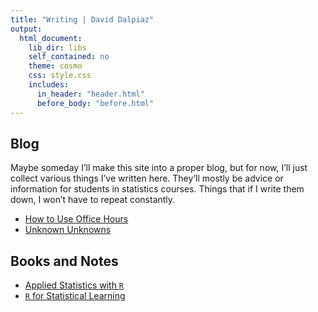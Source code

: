 ```yaml
---
title: "Writing | David Dalpiaz"
output:
  html_document:
    lib_dir: libs
    self_contained: no
    theme: cosmo
    css: style.css
    includes:
      in_header: "header.html"
      before_body: "before.html"
---
```


## Blog

Maybe someday I'll make this site into a proper blog, but for now, I'll just collect various things I've written here. They'll mostly be advice or information for students in statistics courses. Things that if I write them down, I won't have to repeat constantly.

- [How to Use Office Hours](posts/office.html)
- [Unknown Unknowns](posts/unknowns.html)

<!-- - [Letters of Recommendation]() -->
<!-- - [Help! I'm Not Good with Computers]() -->
<!-- - [What **is** a Distribution?]() -->

<!-- ## Papers -->

<!-- - Sun, X., **Dalpiaz, D.**, Wu, D., Liu, J. S., Zhong, W., and Ma, P.(2016) [Statistical inference for time course RNA-Seq data using a negative binomial mixed-effect model](https://bmcbioinformatics.biomedcentral.com/articles/10.1186/s12859-016-1180-9), BMC Bioinformatics, DOI: 10.1186/s12859-016-1180-9. -->
<!-- - **Dalpiaz, D.**, He, X., and Ma, P. (2013) [Bias correction in RNA-Seq short-read counts using penalized regression](http://publish.illinois.edu/pingma/files/2012/12/DalpiazHeMaStatBio12.pdf), Statistics in Biosciences, 5(1), 88-99. -->

## Books and Notes

- [Applied Statistics with `R`](https://daviddalpiaz.github.io/appliedstats/)
- [`R` for Statistical Learning](https://daviddalpiaz.github.io/r4sl/)